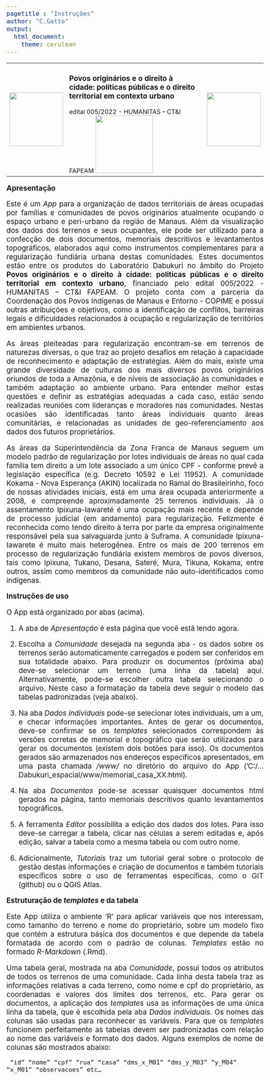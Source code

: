```yaml
---
pagetitle : "Instruções"
author: "C.Gatto"
output: 
  html_document:
    theme: cerulean
---
```

<head>
<style type="text/css">
  body{
  width: 100%;
  margin: 40px;
  padding: 60px;
  font-size: 14pt;
  text-align: justify;
}


</style>
</head>

<body>
<table>
<tr>
<td width = '15%'> <img width = 140px src = "DABUKURI.png" ></td>

<td width = '65%'><h3> Povos originários e o direito à cidade: políticas públicas e o direito territorial em contexto urbano </h3>
<div align = 'center' font-size = '14px' > edital 005/2022 - HUMANITAS – CT&I FAPEAM  <img width = 150px src = "FAPEAM.png"  > </div>
</td>

<td width = '15%'> <img width = 140px src = "COPIME.png" align = "right" > </td>
</tr>
</table>


__Apresentação__

Este é um _App_ para a organização de dados territoriais de áreas ocupadas por famílias e comunidades de povos originários atualmente ocupando o espaço urbano e peri-urbano da região de Manaus. Além da visualização dos dados dos terrenos e seus ocupantes, ele pode ser utilizado para a confecção de dois documentos, memoriais descritivos e levantamentos topográficos, elaborados aqui como instrumentos complementares para a regularização fundiária urbana destas comunidades. Estes documentos estão entre os produtos do Laboratório Dabukuri no âmbito do Projeto **Povos originários e o direito à cidade: politicas públicas e o direito territorial em contexto urbano**, financiado pelo edital 005/2022 - HUMANITAS – CT&I FAPEAM. O projeto conta com a parceria da Coordenação dos Povos Indígenas de Manaus e Entorno - COPIME e possui outras atribuições e objetivos, como a identificação de conflitos, barreiras legais e dificuldades relacionados à ocupação e regularização de territórios em ambientes urbanos.

As áreas pleiteadas para regularização encontram-se em terrenos de naturezas diversas, o que traz ao projeto desafios em relação à capacidade de reconhecimento e adaptação de estratégias. Além do mais, existe uma grande diversidade de culturas dos mais diversos povos originários oriundos de toda a Amazônia, e de níveis de associação às comunidades e também adaptação ao ambiente urbano. Para entender melhor estas questões e definir as estratégias adequadas a cada caso, estão sendo realizadas reuniões com lideranças e moradores nas comunidades. Nestas ocasiões são identificadas tanto áreas individuais quanto áreas comunitárias, e relacionadas as unidades de geo-referenciamento aos dados dos futuros proprietários.

As áreas da Superintendência da Zona Franca de Manaus seguem um modelo padrão de regularização por lotes individuais de áreas no qual cada família tem direito a um lote associado a um único CPF - conforme prevê a legislação específica (e.g. Decreto 10592 e Lei 11952). A comunidade Kokama - Nova Esperança (AKIN) localizada no Ramal do Brasileirinho, foco de nossas atividades iniciais, está em uma área ocupada anteriormente a 2008, e compreende aproximadamente 25 terrenos individuais. Já o assentamento Ipixuna-Iawareté é uma ocupação mais recente e depende de processo judicial (em andamento) para regularização. Felizmente é reconhecida como tendo direito à terra por parte da empresa originalmente responsável pela sua salvaguarda junto à Suframa. A comunidade Ipixuna-Iawarete é muito mais heterogênea. Entre os mais de 200 terrenos em processo de regularização fundiária existem membros de povos diversos, tais como Ipixuna, Tukano, Desana, Sateré, Mura, Tikuna, Kokama, entre outros, assim como membros da comunidade não auto-identificados como indígenas.


__Instruções de uso__

O App está organizado por abas (acima). 

1. A aba de *Apresentação* é esta página que você está lendo agora.

2. Escolha a *Comunidade* desejada na segunda aba - os dados sobre os terrenos serão automaticamente carregados e podem ser conferidos em sua totalidade abaixo. Para produzir os documentos (próxima aba) deve-se selecionar um terreno (uma linha da tabela) aqui. Alternativamente, pode-se escolher outra tabela selecionando o arquivo. Neste caso a formatação da tabela deve seguir o modelo das tabelas padronizadas (veja abaixo).

3. Na aba *Dados individuais* pode-se selecionar lotes individuais, um a um, e checar informações importantes. Antes de gerar os documentos, deve-se confirmar se os *templates* selecionados correspondem às versões corretas de memorial e topográfico que serão utilizados para gerar os documentos (existem dois botões para isso). Os documentos gerados são armazenados nos endereços específicos apresentados, em uma pasta chamada */www/* no diretório do arquivo do App ('C:/...Dabukuri_espacial/www/memorial_casa_XX.html).

4. Na aba *Documentos* pode-se acessar quaisquer documentos html gerados na página, tanto memoriais descritivos quanto levantamentos topográficos.

5. A ferramenta *Editor* possibilita a edição dos dados dos lotes. Para isso deve-se carregar a tabela, clicar nas células a serem editadas e, após edição, salvar a tabela como a mesma tabela ou com outro nome.

6. Adicionalmente, *Tutoriais* traz um tutorial geral sobre o protocolo de gestão destas informações e criação de documentos e também tutoriais específicos sobre o uso de ferramentas específicas, como o GIT (github) ou o QGIS Atlas. 


__Estruturação de *templates* e da tabela__

Este App utiliza o ambiente 'R' para aplicar variáveis que nos interessam, como tamanho do terreno e nome do proprietário, sobre um modelo fixo que contém a estrutura básica dos documentos e que depende da tabela formatada de acordo com o padrão de colunas. *Templates* estão no formado *R-Markdown* (.Rmd).

Uma tabela geral, mostrada na aba *Comunidade*, possui todos os atributos de todos os terrenos de uma comunidade. Cada linha desta tabela traz as informações relativas a cada terreno, como nome e cpf do proprietário, as coordenadas e valores dos limites dos terrenos, etc. Para gerar os documentos, a aplicação dos *templates* usa as informações de uma única linha da tabela, que é escolhida pela aba *Dados individuais*. Os nomes das colunas são usadas para reconhecer as variáveis. Para que os *templates* funcionem perfeitamente as tabelas devem ser padronizadas com relação ao nome das variáveis e formato dos dados. Alguns exemplos de nome de colunas são mostrados abaixo:

<code> "id"   "nome"    "cpf"   "rua"   "casa"    "dms_x_M01"   "dms_y_M03"   "y_M04"   "x_M01"   "observacoes" etc...
</code>


</body>




